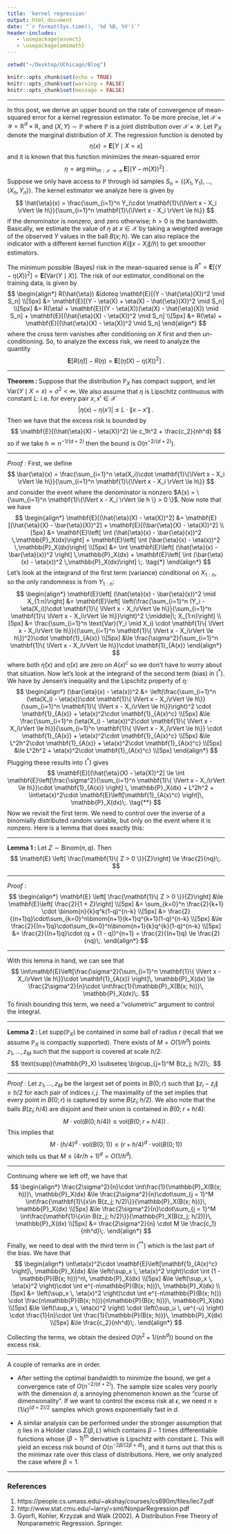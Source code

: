 ```yaml
---
title: 'kernel regression'
output: html_document
date: "`r format(Sys.time(), '%d %B, %Y')`"
header-includes:
   - \usepackage{esvect}
   - \usepackage{amsmath}
---
```


```r
setwd("~/Desktop/UChicago/Blog")

knitr::opts_chunk$set(echo = TRUE)
knitr::opts_chunk$set(warning = FALSE)
knitr::opts_chunk$set(message = FALSE)
```


---

In this post, we derive an upper bound on the rate of convergence of mean-squared error for a kernel regression estimator. To be more precise, let $\mathcal{X}\times \mathcal{Y} = \mathbb{R}^d \times \mathbb{R}$, and $(X, Y) \sim \mathbb{P}$ where $\mathbb{P}$ is a joint distribution over $\mathcal{X}\times \mathcal{Y}$. Let $\mathbb{P}_X$ denote the marginal distribution of $X$. The regression function is denoted by 
$$
\eta(x) = \mathbf{E}[Y \mid X = x]
$$
and it is known that this function minimizes the mean-squared error
$$
\eta = \arg\min_{m: \mathcal{X}\rightarrow \mathcal{Y}} \;\mathbf{E}[(Y - m(X))^2]\;.
$$
Suppose we only have access to $\mathbb{P}$ through iid samples $S_n = \{(X_1, Y_1), \ldots, (X_n, Y_n)\}$. The kernel estimator we analyze here is given by 
$$
\hat{\eta}(x) = \frac{\sum_{i=1}^n Y_i\cdot \mathbf{1}\{\lVert x - X_i \rVert \le h\}}{\sum_{i=1}^n \mathbf{1}\{\lVert x - X_i \rVert \le h\}}
$$
if the denominator is nonzero, and zero otherwise; $h > 0$ is the bandwidth. Basically, we estimate the value of $\eta$ at $x\in \mathcal{X}$ by taking a weighted average of the observed $Y$ values in the ball $B(x; h)$. We can also replace the indicator with a different kernel function $K(\lVert x - X_i\rVert / h)$ to get smoother estimators. 

The minimum possible (Bayes) risk in the mean-squared sense is $R^* = \mathbf{E}[(Y - \eta(X))^2] = \mathbf{E}[\text{Var}(Y \mid X)]$. The risk of our estimator, conditional on the training data, is given by 
$$
\begin{align*}
R(\hat{\eta}) &\doteq \mathbf{E}[(Y - \hat{\eta}(X))^2 \mid S_n] \\[5px]
&= \mathbf{E}[(Y - \eta(X) + \eta(X) - \hat{\eta}(X))^2 \mid S_n] \\[5px]
&= R(\eta) + \mathbf{E}[(Y - \eta(X))(\eta(X) - \hat{\eta}(X)) \mid S_n] + \mathbf{E}[(\hat{\eta}(X) - \eta(X))^2 \mid S_n] \\[5px]
&= R(\eta) + \mathbf{E}[(\hat{\eta}(X) - \eta(X))^2 \mid S_n] 
\end{align*}
$$
where the cross term vanishes after conditioning on $X$ first and then un-conditioning. So, to analyze the excess risk, we need to analyze the quantity
$$
\mathbf{E}[R(\hat{\eta})] - R(\eta) = \mathbf{E}[(\hat{\eta}(X) - \eta(X))^2]\;. 
$$

---

__Theorem : __  Suppose that the distribution $\mathbb{P}_X$ has compact support, and let $\text{Var}(Y \mid X = x) = \sigma^2 < \infty$. We also assume that $\eta$ is Lipschitz continuous with constant $L$: i.e. for every pair $x, x'\in \mathcal{X}$
$$
|\eta(x) - \eta(x')| \le L \cdot \lVert x - x'\rVert \;.
$$
Then we have that the excess risk is bounded by
$$
\mathbf{E}[(\hat{\eta}(X) - \eta(X))^2] \le c_1h^2 + \frac{c_2}{nh^d}
$$
so if we take $h \asymp n^{-1/(d + 2)}$ then the bound is $O(n^{-2/(d+2)})$. 

---

*Proof : * First, we define 
$$
\bar{\eta}(x) = \frac{\sum_{i=1}^n \eta(X_i)\cdot \mathbf{1}\{\lVert x - X_i \rVert \le h\}}{\sum_{i=1}^n \mathbf{1}\{\lVert x - X_i \rVert \le h\}}
$$
and consider the event where the denominator is nonzero $A(x) = \{\sum_{i=1}^n \mathbf{1}\{\lVert x - X_i \rVert \le h \} > 0 \}$. Now note that we have
$$
\begin{align*}
\mathbf{E}[(\hat{\eta}(X) - \eta(X))^2] &= \mathbf{E}[(\hat{\eta}(X) - \bar{\eta}(X))^2]  + \mathbf{E}[(\bar{\eta}(X) - \eta(X))^2] \\[5px]
&= \mathbf{E}\left[ \int (\hat{\eta}(x) - \bar{\eta}(x))^2 \,\mathbb{P}_X(dx)\right] + \mathbf{E}\left[ \int (\bar{\eta}(x) - \eta(x))^2 \,\mathbb{P}_X(dx)\right] \\[5px]
&= \int \mathbf{E}\left[ (\hat{\eta}(x) - \bar{\eta}(x))^2 \right] \,\mathbb{P}_X(dx) + \mathbf{E}\left[ \int (\bar{\eta}(x) - \eta(x))^2 \,\mathbb{P}_X(dx)\right] \;. \tag{*}
\end{align*}
$$
Let's look at the integrand of the first term (variance) conditional on $X_{1:n}$, so the only randomness is from $Y_{1:n}$:
$$
\begin{align*}
\mathbf{E}\left[ (\hat{\eta}(x) - \bar{\eta}(x))^2 \mid X_{1:n}\right] &= \mathbf{E}\left[ \left(\frac{\sum_{i=1}^n (Y_i - \eta(X_i))\cdot \mathbf{1}\{ \lVert x - X_i\rVert \le h\}}{\sum_{i=1}^n \mathbf{1}\{ \lVert x - X_i\rVert \le h\}}\right)^2 \;\middle|\; X_{1:n}\right] \\[5px]
&= \frac{\sum_{i=1}^n \text{Var}(Y_i \mid X_i) \cdot \mathbf{1}\{ \lVert x - X_i\rVert \le h\}}{(\sum_{i=1}^n \mathbf{1}\{ \lVert x - X_i\rVert \le h\})^2}\cdot \mathbf{1}_{A(x)} \\[5px]
&\le \frac{\sigma^2}{\sum_{i=1}^n \mathbf{1}\{ \lVert x - X_i\rVert \le h\}}\cdot \mathbf{1}_{A(x)}
\end{align*}
$$
where both $\hat{\eta}(x)$ and $\bar{\eta}(x)$ are zero on $A(x)^c$ so we don't have to worry about that situation. Now let's look at the integrand of the second term (bias) in $(^*)$. We have by Jensen's inequality and the Lipschitz property of $\eta$:
$$
\begin{align*}
(\bar{\eta}(x) - \eta(x))^2 &= \left(\frac{\sum_{i=1}^n (\eta(X_i) - \eta(x))\cdot \mathbf{1}\{ \lVert x - X_i\rVert \le h\}}{\sum_{i=1}^n \mathbf{1}\{ \lVert x - X_i\rVert \le h\}}\right)^2 \cdot \mathbf{1}_{A(x)} + \eta(x)^2\cdot \mathbf{1}_{A(x)^c} \\[5px]
&\le \frac{\sum_{i=1}^n (\eta(X_i) - \eta(x))^2\cdot \mathbf{1}\{ \lVert x - X_i\rVert \le h\}}{\sum_{i=1}^n \mathbf{1}\{ \lVert x - X_i\rVert \le h\}} \cdot \mathbf{1}_{A(x)} + \eta(x)^2\cdot \mathbf{1}_{A(x)^c} \\[5px]
&\le L^2h^2\cdot \mathbf{1}_{A(x)} + \eta(x)^2\cdot \mathbf{1}_{A(x)^c} \\[5px]
&\le  L^2h^2 + \eta(x)^2\cdot \mathbf{1}_{A(x)^c} \\[5px]
\end{align*}
$$
Plugging these results into $(^*)$ gives
$$
\mathbf{E}[(\hat{\eta}(X) - \eta(X))^2] \le \int  \mathbf{E}\left[\frac{\sigma^2}{\sum_{i=1}^n \mathbf{1}\{ \lVert x - X_i\rVert \le h\}}\cdot \mathbf{1}_{A(x)} \right]  \, \mathbb{P}_X(dx) + L^2h^2 + \int\eta(x)^2\cdot \mathbf{E}\left[\mathbf{1}_{A(x)^c} \right]\, \mathbb{P}_X(dx)\;. \tag{**}
$$
Now we revisit the first term. We need to control over the inverse of a binomially distributed random variable, but only on the event where it is nonzero. Here is a lemma that does exactly this:

---

__Lemma 1 : __ Let $Z \sim \text{Binom}(n, q)$. Then 
$$
\mathbf{E} \left[ \frac{\mathbf{1}\{ Z > 0 \}}{Z}\right] \le \frac{2}{nq}\;.
$$

---

*Proof : * 
$$
\begin{align*}
\mathbf{E} \left[ \frac{\mathbf{1}\{ Z > 0 \}}{Z}\right]  &\le \mathbf{E}\left[ \frac{2}{1 + Z}\right] \\[5px]
&= \sum_{k=0}^n \frac{2}{k+1} \cdot \binom{n}{k}q^k(1-q)^{n-k} \\[5px]
&= \frac{2}{(n+1)q}\cdot\sum_{k=0}^n\binom{n+1}{k+1}q^{k+1}(1-q)^{n-k} \\[5px]
&\le \frac{2}{(n+1)q}\cdot\sum_{k=0}^n\binom{n+1}{k}q^{k}(1-q)^{n-k} \\[5px]
&= \frac{2}{(n+1)q}\cdot (q + (1 - q))^{n+1} = \frac{2}{(n+1)q} \le \frac{2}{nq}\;.
\end{align*}
$$

---

With this lemma in hand, we can see that 
$$
\int\mathbf{E}\left[\frac{\sigma^2}{\sum_{i=1}^n \mathbf{1}\{ \lVert x - X_i\rVert \le h\}}\cdot \mathbf{1}_{A(x)} \right]\, \mathbb{P}_X(dx) \le \frac{2\sigma^2}{n}\cdot \int\frac{1}{\mathbb{P}_X(B(x; h))}\, \mathbb{P}_X(dx)\;.
$$
To finish bounding this term, we need a "volumetric" argument to control the integral. 

---

__Lemma 2 : __ Let $\text{supp}(\mathbb{P}_X)$ be contained in some ball of radius $r$ (recall that we assume $\mathbb{P}_X$ is compactly supported). There exists of $M = O(1/h^d)$ points $z_1, \ldots, z_M$ such that the support is covered at scale $h/2$: 
$$
\text{supp}(\mathbb{P}_X) \subseteq \bigcup_{j=1}^M B(z_j; h/2)\;.
$$

---

*Proof : * Let $z_1, \ldots, z_M$ be the largest set of points in $B(0; r)$ such that $\lVert z_i - z_j\rVert \ge h/2$ for each pair of indices $i,j$. The maximality of the set implies that every point in $B(0; r)$ is captured by some $B(z_i; h/2)$. We also note that the balls $B(z_i; h/4)$ are disjoint and their union is contained in $B(0; r + h/4)$:
$$
M\cdot \text{vol}(B(0; h/4)) \le \text{vol}(B(0; r + h/4))\;.
$$
This implies that
$$
M\cdot (h/4)^d\cdot \text{vol}(B(0; 1)) \le (r + h/4)^d \cdot \text{vol}(B(0; 1))
$$
which tells us that $M \le (4r/h + 1)^d = O(1/h^d)$. 

---

Continuing where we left off, we have that
$$
\begin{align*}
\frac{2\sigma^2}{n}\cdot \int\frac{1}{\mathbb{P}_X(B(x; h))}\, \mathbb{P}_X(dx) &\le \frac{2\sigma^2}{n}\cdot\sum_{j = 1}^M \int\frac{\mathbf{1}\{x\in B(z_j; h/2)\}}{\mathbb{P}_X(B(x; h))}\, \mathbb{P}_X(dx) \\[5px]
&\le \frac{2\sigma^2}{n}\cdot\sum_{j = 1}^M \int\frac{\mathbf{1}\{x\in B(z_j; h/2)\}}{\mathbb{P}_X(B(z_j; h/2))}\, \mathbb{P}_X(dx) \\[5px]
&= \frac{2\sigma^2}{n} \cdot M \le \frac{c_1}{nh^d}\;.
\end{align*}
$$

Finally, we need to deal with the third term in $(^{**})$ which is the last part of the bias. We have that
$$
\begin{align*}
\int\eta(x)^2\cdot \mathbf{E}\left[\mathbf{1}_{A(x)^c} \right]\, \mathbb{P}_X(dx) &\le \left(\sup_x \, \eta(x)^2 \right)\cdot \int (1 - \mathbb{P}(B(x; h)))^n\, \mathbb{P}_X(dx) \\[5px]
&\le \left(\sup_x \, \eta(x)^2 \right)\cdot \int e^{-n\mathbb{P}(B(x; h))}\, \mathbb{P}_X(dx) \\[5px]
&= \left(\sup_x \, \eta(x)^2 \right)\cdot \int e^{-n\mathbb{P}(B(x; h))} \cdot \frac{n\mathbb{P}(B(x; h))}{n\mathbb{P}(B(x; h))}\, \mathbb{P}_X(dx) \\[5px]
&\le \left(\sup_x \, \eta(x)^2 \right) \cdot \left(\sup_u \, ue^{-u} \right) \cdot \frac{1}{n}\cdot \int \frac{1}{\mathbb{P}(B(x; h))}\, \mathbb{P}_X(dx) \\[5px]
&\le \frac{c_2}{nh^d}\;.
\end{align*}
$$

Collecting the terms, we obtain the desired $O(h^2 + 1/(nh^d))$ bound on the excess risk. 

---

A couple of remarks are in order. 

- After setting the optimal bandwidth to minimize the bound, we get a convergence rate of $O(n^{-2/(d+2)})$. The sample size scales very poorly with the dimension $d$, a annoying phenomenon known as the "curse of dimensionality". If we want to control the excess risk at $\epsilon$, we need $n\ge (1/\epsilon)^{(d+2)/2}$ samples which grows exponentially fast in $d$. 

- A similar analysis can be performed under the stronger assumption that $\eta$ lies in a Holder class $\Sigma(\beta, L)$ which contains $\beta - 1$ times differentiable functions whose $(\beta-1)^{\text{th}}$ derivative is Lipschitz with constant $L$. This will yield an excess risk bound of $O(n^{-2\beta / (2\beta + d)})$, and it turns out that this is the minimax rate over this class of distributions. Here, we only analyzed the case where $\beta = 1$.



---

### References

1. https://people.cs.umass.edu/~akshay/courses/cs690m/files/lec7.pdf
2. http://www.stat.cmu.edu/~larry/=sml/NonparRegression.pdf
3. Gyorfi, Kohler, Krzyzak and Walk (2002). A Distribution Free Theory of Nonparametric
Regression. Springer.




